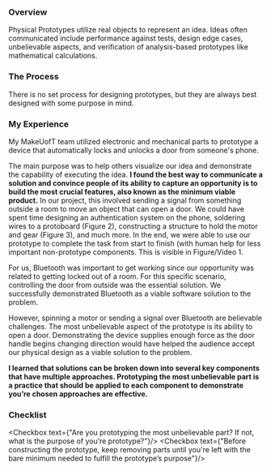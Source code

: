 ### Overview
Physical Prototypes utilize real objects to represent an idea. Ideas often communicated include performance against tests, design edge cases, unbelievable aspects, and verification of analysis-based prototypes like mathematical calculations.

### The Process
There is no set process for designing prototypes, but they are always best designed with some purpose in mind.

### My Experience
My MakeUofT team utilized electronic and mechanical parts to prototype a device that automatically locks and unlocks a door from someone's phone.


<div style={{display: 'flex', gap: "5px"}}>
    <Vid src={""} alt="Figure / Video 1: A demonstration of our device with human assistance for non-prototyped parts like a mount for the device."/>
    <DisplayImg src={ee} alt="Figure 2: A messy electrical board holding together all the necessary components"/>
    <DisplayImg src={gear} alt="Figure 3: A 3D-Printed gear and movable component"/>
</div>

The main purpose was to help others visualize our idea and demonstrate the capability of executing the idea. **I found the best way to communicate a solution and convince people of its ability to capture an opportunity is to build the most crucial features, also known as the minimum viable product.** In our project, this involved sending a signal from something outside a room to move an object that can open a door. We could have spent time designing an authentication system on the phone, soldering wires to a protoboard (Figure 2), constructing a structure to hold the motor and gear (Figure 3), and much more. In the end, we were able to use our prototype to complete the task from start to finish (with human help for less important non-prototype components. This is visible in Figure/Video 1.

For us, Bluetooth was important to get working since our opportunity was related to getting locked out of a room. For this specific scenario, controlling the door from outside was the essential solution. We successfully demonstrated Bluetooth as a viable software solution to the problem.

However, spinning a motor or sending a signal over Bluetooth are believable challenges. The most unbelievable aspect of the prototype is its ability to open a door. Demonstrating the device supplies enough force as the door handle begins changing direction would have helped the audience accept our physical design as a viable solution to the problem. 

**I learned that solutions can be broken down into several key components that have multiple approaches. Prototyping the most unbelievable part is a practice that should be applied to each component to demonstrate you’re chosen approaches are effective.**

### Checklist

<Checkbox text={"Are you prototyping the most unbelievable part? If not, what is the purpose of you’re prototype?"}/>
<Checkbox text={"Before constructing the prototype, keep removing parts until you're left with the bare minimum needed to fulfill the prototype’s purpose"}/>